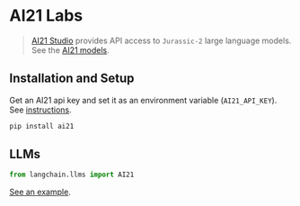 # AI21 Labs

>[AI21 Studio](https://docs.ai21.com/) provides API access to `Jurassic-2` large language models.
>See the [AI21 models](https://docs.ai21.com/docs/jurassic-2-models).

## Installation and Setup

Get an AI21 api key and set it as an environment variable (`AI21_API_KEY`). 
See [instructions](https://studio.ai21.com/account/account).

```bash
pip install ai21
```


## LLMs

```python
from langchain.llms import AI21
```

[See an example](/docs/modules/model_io/models/llms/integrations/ai21.html).
